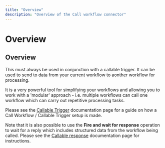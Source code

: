 ```yaml
---
title: "Overview"
description: "Overview of the Call workflow connector"
---
```


# Overview

## Overview

This must always be used in conjunction with a callable trigger. It can be used to send to data from your current workflow to aonther workflow for processing.

It is a very powerful tool for simplifying your workflows and allowing you to work with a 'modular' approach - i.e. multiple workflows can call one workflow which can carry out repetitive processing tasks.

Please see the [Callable Trigger](/connectors/triggers/callable-trigger/) documentation page for a guide on how a Call Workflow / Callable Trigger setup is made.

Note that it is also possible to use the **Fire and wait for response** operation to wait for a reply which includes structured data from the workflow being called. Please see the [Callable response](/connectors/core/callable-workflow-response/) documentation page for instructions.
